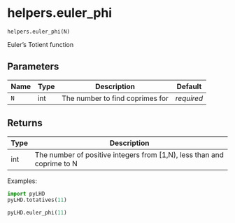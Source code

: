 # helpers.euler_phi { #pyLHD.helpers.euler_phi }

`helpers.euler_phi(N)`

Euler's Totient function

## Parameters

| Name   | Type   | Description                     | Default    |
|--------|--------|---------------------------------|------------|
| `N`    | int    | The number to find coprimes for | _required_ |

## Returns

| Type   | Description                                                            |
|--------|------------------------------------------------------------------------|
| int    | The number of positive integers from [1,N), less than and coprime to N |

Examples:
```python
import pyLHD
pyLHD.totatives(11)
```
```python
pyLHD.euler_phi(11)
```